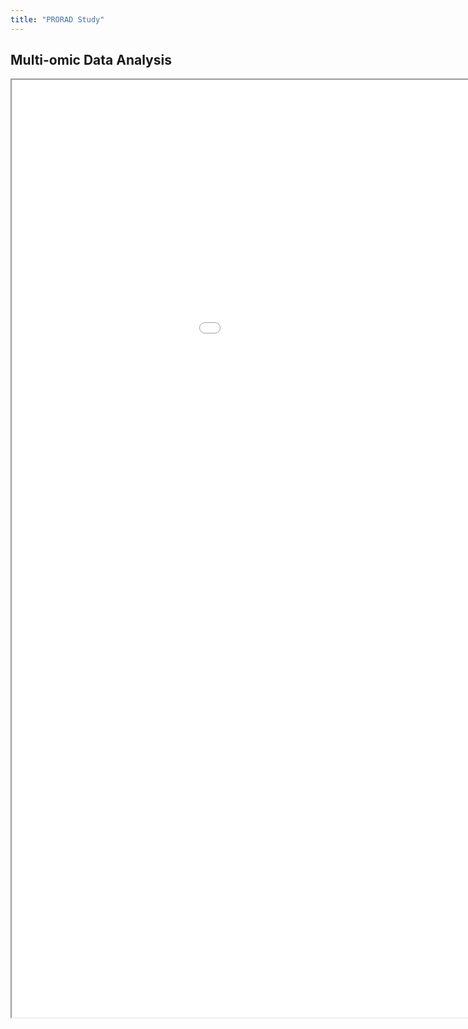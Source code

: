 ```yaml
---
title: "PRORAD Study"
---
```


## 

## Multi-omic Data Analysis

```{=html}
<iframe width="1200" height="1500" src="Multiomicreports.html" title="Report"></iframe>
```

